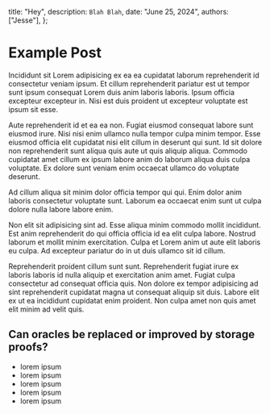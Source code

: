 
  title: "Hey",
  description: `Blah Blah`,
  date: "June 25, 2024",
  authors: ["Jesse"],
};

# Example Post

Incididunt sit Lorem adipisicing ex ea ea cupidatat laborum reprehenderit id consectetur veniam ipsum. Et cillum reprehenderit pariatur est ut tempor sunt ipsum consequat Lorem duis anim laboris laboris. Ipsum officia excepteur excepteur in. Nisi est duis proident ut excepteur voluptate est ipsum sit esse.

Aute reprehenderit id et ea ea non. Fugiat eiusmod consequat labore sunt eiusmod irure. Nisi nisi enim ullamco nulla tempor culpa minim tempor. Esse eiusmod officia elit cupidatat nisi elit cillum in deserunt qui sunt. Id sit dolore non reprehenderit sunt aliqua quis aute ut quis aliquip aliqua. Commodo cupidatat amet cillum ex ipsum labore anim do laborum aliqua duis culpa voluptate. Ex dolore sunt veniam enim occaecat ullamco do voluptate deserunt.

Ad cillum aliqua sit minim dolor officia tempor qui qui. Enim dolor anim laboris consectetur voluptate sunt. Laborum ea occaecat enim sunt ut culpa dolore nulla labore labore enim.

Non elit sit adipisicing sint ad. Esse aliqua minim commodo mollit incididunt. Est anim reprehenderit do qui officia officia id ea elit culpa labore. Nostrud laborum et mollit minim exercitation. Culpa et Lorem anim ut aute elit laboris eu culpa. Ad excepteur pariatur do in ut duis ullamco sit id cillum.

Reprehenderit proident cillum sunt sunt. Reprehenderit fugiat irure ex laboris laboris id nulla aliquip et exercitation anim amet. Fugiat culpa consectetur ad consequat officia quis. Non dolore ex tempor adipisicing ad sint reprehenderit cupidatat magna ut consequat aliquip sit duis. Labore elit ex ut ea incididunt cupidatat enim proident. Non culpa amet non quis amet elit minim ad velit quis.



## Can oracles be replaced or improved by storage proofs?

- lorem ipsum
- lorem ipsum
- lorem ipsum
- lorem ipsum
- lorem ipsum
